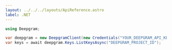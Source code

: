 ---
layout: ../../../layouts/ApiReference.astro
label: .NET
---

```csharp
using Deepgram;

var deepgram = new DeepgramClient(new Credentials("YOUR_DEEPGRAM_API_KEY"));
var keys = await deepgram.Keys.ListKeysAsync("DEEPGRAM_PROJECT_ID");
```
